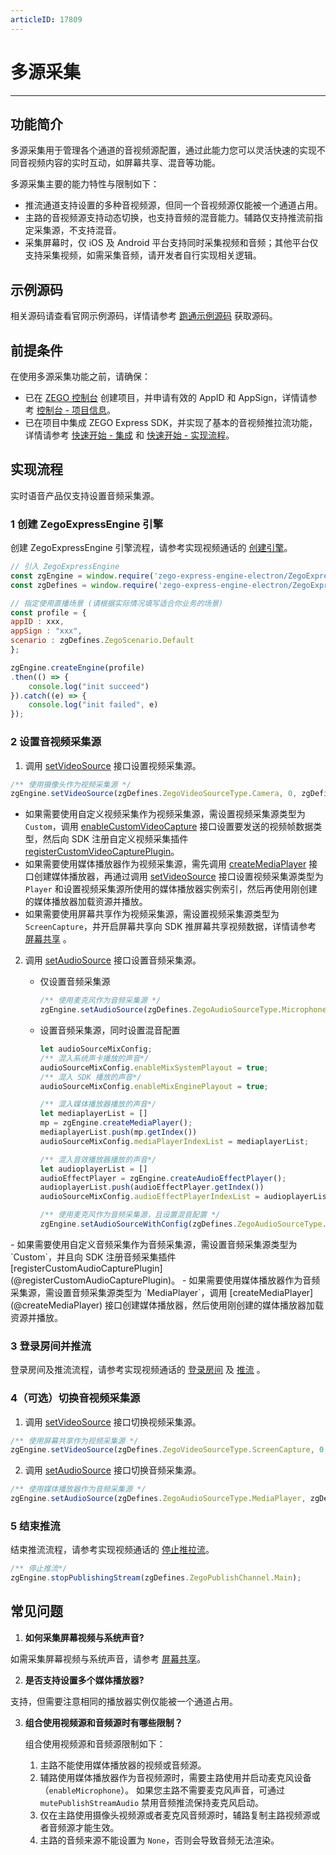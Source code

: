 ```yaml
---
articleID: 17809
---
```

# 多源采集

- - -
## 功能简介

多源采集用于管理各个通道的音视频源配置，通过此能力您可以灵活快速的实现不同音视频内容的实时互动，如屏幕共享、混音等功能。

多源采集主要的能力特性与限制如下：
- 推流通道支持设置的多种音视频源，但同一个音视频源仅能被一个通道占用。
- 主路的音视频源支持动态切换，也支持音频的混音能力。辅路仅支持推流前指定采集源，不支持混音。
- 采集屏幕时，仅 iOS 及 Android 平台支持同时采集视频和音频；其他平台仅支持采集视频，如需采集音频，请开发者自行实现相关逻辑。

## 示例源码

相关源码请查看官网示例源码，详情请参考 [跑通示例源码](!DownloadDemo/DownloadDemo) 获取源码。

## 前提条件

在使用多源采集功能之前，请确保：

- 已在 [ZEGO 控制台](https://console.zego.im) 创建项目，并申请有效的 AppID 和 AppSign，详情请参考 [控制台 - 项目信息](/console/project-info)。
- 已在项目中集成 ZEGO Express SDK，并实现了基本的音视频推拉流功能，详情请参考 [快速开始 - 集成](!Integration/SDK_Integration) 和 [快速开始 - 实现流程](!Integration/Solution_Implementation)。


## 实现流程

<Warning title="注意">

实时语音产品仅支持设置音频采集源。

</Warning>



### 1 创建 ZegoExpressEngine 引擎

创建 ZegoExpressEngine 引擎流程，请参考实现视频通话的 [创建引擎](!Integration/Solution_Implementation#createEngine)。

```js
// 引入 ZegoExpressEngine
const zgEngine = window.require('zego-express-engine-electron/ZegoExpressEngine');
const zgDefines = window.require('zego-express-engine-electron/ZegoExpressDefines');

// 指定使用直播场景 (请根据实际情况填写适合你业务的场景)
const profile = {
appID : xxx,
appSign : "xxx",
scenario : zgDefines.ZegoScenario.Default
};

zgEngine.createEngine(profile)
.then(() => {
    console.log("init succeed")
}).catch((e) => {
    console.log("init failed", e)
});
```

### 2 设置音视频采集源

1. 调用 [setVideoSource](@setVideoSource) 接口设置视频采集源。

```js
/** 使用摄像头作为视频采集源 */
zgEngine.setVideoSource(zgDefines.ZegoVideoSourceType.Camera, 0, zgDefines.ZegoPublishChannel.Main)
```

<Note title="说明">


- 如果需要使用自定义视频采集作为视频采集源，需设置视频采集源类型为 `Custom`，调用 [enableCustomVideoCapture](@enableCustomVideoCapture) 接口设置要发送的视频帧数据类型，然后向 SDK 注册自定义视频采集插件 [registerCustomVideoCapturePlugin](@registerCustomVideoCapturePlugin)。
- 如果需要使用媒体播放器作为视频采集源，需先调用 [createMediaPlayer](@createMediaPlayer) 接口创建媒体播放器，再通过调用 [setVideoSource](@setVideoSource) 接口设置视频采集源类型为 `Player` 和设置视频采集源所使用的媒体播放器实例索引，然后再使用刚创建的媒体播放器加载资源并播放。
- 如果需要使用屏幕共享作为视频采集源，需设置视频采集源类型为 `ScreenCapture`，并开启屏幕共享向 SDK 推屏幕共享视频数据，详情请参考 [屏幕共享](!ExpressVideoSDK-Other_Functions/Share_Screen) 。


</Note>


2. 调用 [setAudioSource](@setAudioSource) 接口设置音频采集源。

    - 仅设置音频采集源
        ```js
        /** 使用麦克风作为音频采集源 */
        zgEngine.setAudioSource(zgDefines.ZegoAudioSourceType.Microphone, zgDefines.ZegoPublishChannel.Main)
        ```

    - 设置音频采集源，同时设置混音配置
        ```js
        let audioSourceMixConfig;
        /** 混入系统声卡播放的声音*/
        audioSourceMixConfig.enableMixSystemPlayout = true;
        /** 混入 SDK 播放的声音*/
        audioSourceMixConfig.enableMixEnginePlayout = true;

        /** 混入媒体播放器播放的声音*/
        let mediaplayerList = []
        mp = zgEngine.createMediaPlayer();
        mediaplayerList.push(mp.getIndex())
        audioSourceMixConfig.mediaPlayerIndexList = mediaplayerList;

        /** 混入音效播放器播放的声音*/
        let audioplayerList = []
        audioEffectPlayer = zgEngine.createAudioEffectPlayer();
        audioplayerList.push(audioEffectPlayer.getIndex())
        audioSourceMixConfig.audioEffectPlayerIndexList = audioplayerList ;

        /** 使用麦克风作为音频采集源，且设置混音配置 */
        zgEngine.setAudioSourceWithConfig(zgDefines.ZegoAudioSourceType.Microphone, audioSourceMixConfig);
        ```

<Note title="说明">
- 如果需要使用自定义音频采集作为音频采集源，需设置音频采集源类型为 `Custom`，并且向 SDK 注册音频采集插件 [registerCustomAudioCapturePlugin](@registerCustomAudioCapturePlugin)。
- 如果需要使用媒体播放器作为音频采集源，需设置音频采集源类型为 `MediaPlayer`，调用 [createMediaPlayer](@createMediaPlayer) 接口创建媒体播放器，然后使用刚创建的媒体播放器加载资源并播放。
</Note>

### 3 登录房间并推流

登录房间及推流流程，请参考实现视频通话的 [登录房间](!Integration/Solution_Implementation#loginRoom) 及 [推流](!Integration/Solution_Implementation#startPublishingStream) 。

### 4（可选）切换音视频采集源

1. 调用 [setVideoSource](@setVideoSource) 接口切换视频采集源。

```js
/** 使用屏幕共享作为视频采集源 */
zgEngine.setVideoSource(zgDefines.ZegoVideoSourceType.ScreenCapture, 0, zgDefines.ZegoPublishChannel.Main)
```

2. 调用 [setAudioSource](@setAudioSource) 接口切换音频采集源。

```js
/** 使用媒体播放器作为音频采集源 */
zgEngine.setAudioSource(zgDefines.ZegoAudioSourceType.MediaPlayer, zgDefines.ZegoPublishChannel.Main)
```

### 5 结束推流

结束推流流程，请参考实现视频通话的 [停止推拉流](!Integration/Solution_Implementation#stopPublishingStream)。

```js
/** 停止推流*/
zgEngine.stopPublishingStream(zgDefines.ZegoPublishChannel.Main);
```


## 常见问题

1. **如何采集屏幕视频与系统声音?**

如需采集屏幕视频与系统声音，请参考 [屏幕共享](!ExpressVideoSDK-Other_Functions/Share_Screen)。

2. **是否支持设置多个媒体播放器?**

支持，但需要注意相同的播放器实例仅能被一个通道占用。

3. **组合使用视频源和音频源时有哪些限制？**

    组合使用视频源和音频源限制如下：
    1. 主路不能使用媒体播放器的视频或音频源。
    2. 辅路使用媒体播放器作为音视频源时，需要主路使用并启动麦克风设备（`enableMicrophone`）。
    如果您主路不需要麦克风声音，可通过 `mutePublishStreamAudio` 禁用音频推流保持麦克风启动。
    3. 仅在主路使用摄像头视频源或者麦克风音频源时，辅路复制主路视频源或者音频源才能生效。
    4. 主路的音频来源不能设置为 `None`，否则会导致音频无法渲染。
